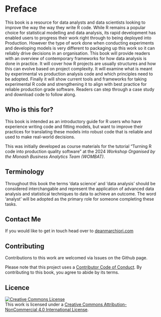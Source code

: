 # Preface {.unnumbered}

This book is a resource for data analysts and data scientists looking to improve
the way the way they write R code. While R remains a popular choice for 
statistical modelling and data analysis, its rapid development has enabled users
to progress their work right through to being deployed into Production. However 
the type of work done when conducting experiments and developing models is very
different to packaging up this work so it can reliably drive decisions in an 
organisation. This book will provide readers with an overview of contemporary
frameworks for how data analysis is done in practice. It will cover how R projects
are usually structures and how this can evolve based on project complexity. It will
examine what is meant by experimental vs production analysis code and which principles
need to be adopted. Finally it will show current tools and frameworks for taking
experimental R code and strengthening it to align with best practice for reliable
production grade software. Readers can step through a case study and download
code to follow along.  

## Who is this for?  

This book is intended as an introductory guide for R users who have experience 
writing code and fitting models, but want to improve their practices for translating
these models into robust code that is reliable and used to make real-world decisions.   

This was initially developed as course materials for the 
tutorial "Turning R code into production quality software" at the 2024 *Workshop Organised by the Monash Business Analytics Team (WOMBAT)*.  

## Terminology  
Throughout this book the terms 'data science' and 'data analysis' should be 
considered interchangable and represent the application of advanced data analysis
and statistical techniques to data to achieve an outcome. The word 'analyst' will 
be adopted as the primary role for someone completing these tasks. 

## Contact Me  
If you would like to get in touch head over to [deanmarchiori.com](https://www.deanmarchiori.com/)


## Contributing  

Contributions to this work are welcomed via Issues on the Github page.  

Please note that this project uses a [Contributor Code of Conduct](https://www.contributor-covenant.org/version/2/0/code_of_conduct/). By contributing to this book, you agree to abide by its terms.  

## Licence  

<a rel="license" href="http://creativecommons.org/licenses/by-nc/4.0/"><img alt="Creative Commons License" style="border-width:0" src="https://i.creativecommons.org/l/by-nc/4.0/88x31.png" /></a><br />This work is licensed under a <a rel="license" href="http://creativecommons.org/licenses/by-nc/4.0/">Creative Commons Attribution-NonCommercial 4.0 International License</a>.


